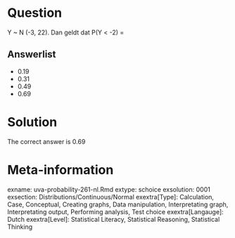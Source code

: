 Question
========

Y ~ N (-3, 22). Dan geldt dat P(Y < -2) = 

Answerlist
----------
* 0.19
* 0.31
* 0.49
* 0.69

Solution
========

The correct answer is  0.69 

Meta-information
================
exname: uva-probability-261-nl.Rmd 
extype: schoice 
exsolution: 0001 
exsection: Distributions/Continuous/Normal
exextra[Type]: Calculation, Case, Conceptual, Creating graphs, Data manipulation, Interpretating graph, Interpretating output, Performing analysis, Test choice 
exextra[Langauge]: Dutch 
exextra[Level]: Statistical Literacy, Statistical Reasoning, Statistical Thinking 
